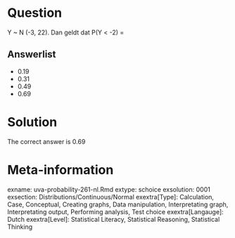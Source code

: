 Question
========

Y ~ N (-3, 22). Dan geldt dat P(Y < -2) = 

Answerlist
----------
* 0.19
* 0.31
* 0.49
* 0.69

Solution
========

The correct answer is  0.69 

Meta-information
================
exname: uva-probability-261-nl.Rmd 
extype: schoice 
exsolution: 0001 
exsection: Distributions/Continuous/Normal
exextra[Type]: Calculation, Case, Conceptual, Creating graphs, Data manipulation, Interpretating graph, Interpretating output, Performing analysis, Test choice 
exextra[Langauge]: Dutch 
exextra[Level]: Statistical Literacy, Statistical Reasoning, Statistical Thinking 
